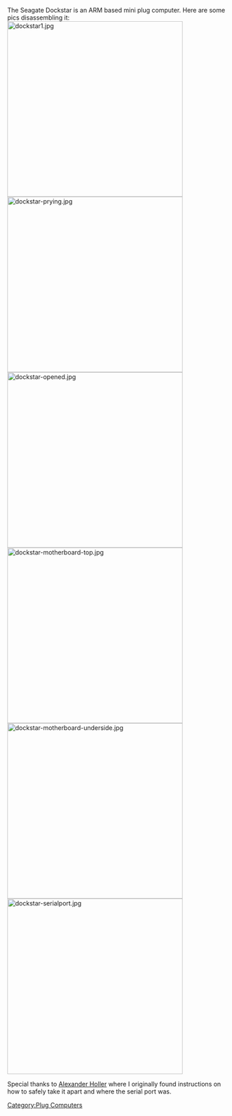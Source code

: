 The Seagate Dockstar is an ARM based mini plug computer. Here are some pics disassembling it:<br>
[[File:dockstar1.jpg|400px]]
[[File:dockstar-prying.jpg|400px]]
[[File:dockstar-opened.jpg|400px]]
[[File:dockstar-motherboard-top.jpg|400px]]
[[File:dockstar-motherboard-underside.jpg|400px]]
[[File:dockstar-serialport.jpg|400px]]


Special thanks to [http://ahsoftware.de/dockstar/ Alexander Holler] where I originally found instructions on how to safely take it apart and where the serial port was.


[[Category:Plug Computers]]